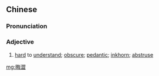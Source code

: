 {{also|晦涩}}
==Chinese==
{{zh-forms|s=晦涩}}

===Pronunciation===
{{zh-pron
|m=huìsè
|cat=a
}}

===Adjective===
{{zh-adj}}

# [[hard]] to [[understand]]; [[obscure]]; [[pedantic]]; [[inkhorn]]; [[abstruse]]

[[mg:晦澀]]